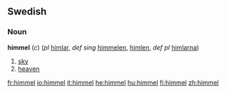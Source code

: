 ==Swedish==
===Noun===
'''himmel''' (''c'') (''pl'' [[himlar]], ''def sing''  [[himmelen]], [[himlen]], ''def pl'' [[himlarna]])

#[[sky]]
#[[heaven]]

[[fr:himmel]]
[[io:himmel]]
[[it:himmel]]
[[he:himmel]]
[[hu:himmel]]
[[fi:himmel]]
[[zh:himmel]]